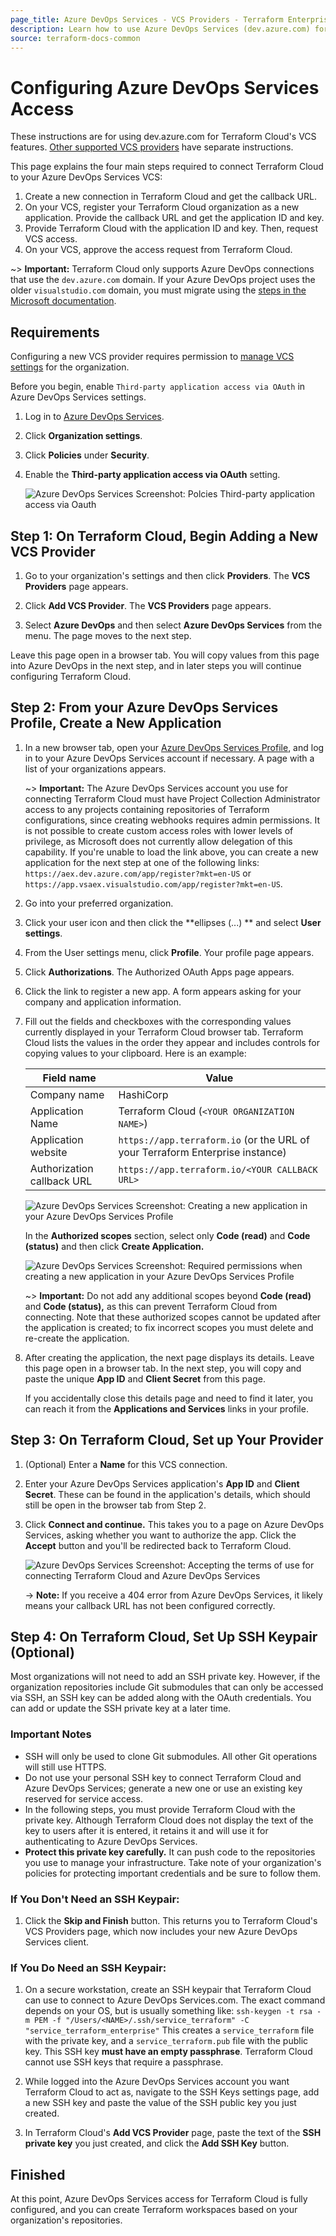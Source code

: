 ```yaml
---
page_title: Azure DevOps Services - VCS Providers - Terraform Enterprise
description: Learn how to use Azure DevOps Services (dev.azure.com) for VCS features.
source: terraform-docs-common
---
```


# Configuring Azure DevOps Services Access

These instructions are for using dev.azure.com for Terraform Cloud's VCS features. [Other supported VCS providers](/terraform/enterprise/vcs) have separate instructions.

This page explains the four main steps required to connect Terraform Cloud to your Azure DevOps Services VCS:

1.  Create a new connection in Terraform Cloud and get the callback URL.
2.  On your VCS, register your Terraform Cloud organization as a new application. Provide the callback URL and get the application ID and key.
3.  Provide Terraform Cloud with the application ID and key. Then, request VCS access.
4.  On your VCS, approve the access request from Terraform Cloud.

~> **Important:** Terraform Cloud only supports Azure DevOps connections that use the `dev.azure.com` domain. If your Azure DevOps project uses the older `visualstudio.com` domain, you must migrate using the [steps in the Microsoft documentation](https://docs.microsoft.com/en-us/azure/devops/release-notes/2018/sep-10-azure-devops-launch#switch-existing-organizations-to-use-the-new-domain-name-url).

## Requirements

Configuring a new VCS provider requires permission to [manage VCS settings](/terraform/enterprise/users-teams-organizations/permissions#manage-vcs-settings) for the organization.

[permissions-citation]: #intentionally-unused---keep-for-maintainers

Before you begin, enable `Third-party application access via OAuth` in Azure DevOps Services settings.

1.  Log in to [Azure DevOps Services](https://dev.azure.com/).
2.  Click **Organization settings**.
3.  Click **Policies** under **Security**.
4.  Enable the **Third-party application access via OAuth** setting.

    ![Azure DevOps Services Screenshot: Polcies Third-party application access via Oauth](/img/docs/azure-devops-services-oauth-policies.png)

## Step 1: On Terraform Cloud, Begin Adding a New VCS Provider

1.  Go to your organization's settings and then click **Providers**. The **VCS Providers** page appears.

2.  Click **Add VCS Provider**. The **VCS Providers** page appears.

3.  Select **Azure DevOps** and then select **Azure DevOps Services** from the menu. The page moves to the next step.

Leave this page open in a browser tab. You will copy values from this page into Azure DevOps in the next step, and in later steps you will continue configuring Terraform Cloud.

## Step 2: From your Azure DevOps Services Profile, Create a New Application

1.  In a new browser tab, open your [Azure DevOps Services Profile](https://aex.dev.azure.com), and log in to your Azure DevOps Services account if necessary. A page with a list of your organizations appears.

    ~> **Important:** The Azure DevOps Services account you use for connecting Terraform Cloud must have Project Collection Administrator access to any projects containing repositories of Terraform configurations, since creating webhooks requires admin permissions. It is not possible to create custom access roles with lower levels of privilege, as Microsoft does not currently allow delegation of this capability. If you're unable to load the link above, you can create a new application for the next step at one of the following links: `https://aex.dev.azure.com/app/register?mkt=en-US` or `https://app.vsaex.visualstudio.com/app/register?mkt=en-US`.

2.  Go into your preferred organization.

3.  Click your user icon and then click the **ellipses (...) ** and select **User settings**.

4.  From the User settings menu, click **Profile**. Your profile page appears.

5.  Click **Authorizations**. The Authorized OAuth Apps page appears.

6.  Click the link to register a new app. A form appears asking for your company and application information.

7.  Fill out the fields and checkboxes with the corresponding values currently displayed in your Terraform Cloud browser tab. Terraform Cloud lists the values in the order they appear and includes controls for copying values to your clipboard. Here is an example:

    | Field name                 | Value                                                                         |
    | -------------------------- | ----------------------------------------------------------------------------- |
    | Company name               | HashiCorp                                                                     |
    | Application Name           | Terraform Cloud (`<YOUR ORGANIZATION NAME>`)                                  |
    | Application website        | `https://app.terraform.io` (or the URL of your Terraform Enterprise instance) |
    | Authorization callback URL | `https://app.terraform.io/<YOUR CALLBACK URL>`                                |

    ![Azure DevOps Services Screenshot: Creating a new application in your Azure DevOps Services Profile](/img/docs/azure-devops-services-create-application.png)

    In the **Authorized scopes** section, select only **Code (read)** and **Code (status)** and then click **Create Application.**

    ![Azure DevOps Services Screenshot: Required permissions when creating a new application in your Azure DevOps Services Profile](/img/docs/azure-devops-services-application-permissions.png)

    ~> **Important:** Do not add any additional scopes beyond **Code (read)** and **Code (status),** as this can prevent Terraform Cloud from connecting. Note that these authorized scopes cannot be updated after the application is created; to fix incorrect scopes you must delete and re-create the application.

8.  After creating the application, the next page displays its details. Leave this page open in a browser tab. In the next step, you will copy and paste the unique **App ID** and **Client Secret** from this page.

    If you accidentally close this details page and need to find it later, you can reach it from the **Applications and Services** links in your profile.

## Step 3: On Terraform Cloud, Set up Your Provider

1.  (Optional) Enter a **Name** for this VCS connection.

2.  Enter your Azure DevOps Services application's **App ID** and **Client Secret**. These can be found in the application's details, which should still be open in the browser tab from Step 2.

3.  Click **Connect and continue.** This takes you to a page on Azure DevOps Services, asking whether you want to authorize the app. Click the **Accept** button and you'll be redirected back to Terraform Cloud.

    ![Azure DevOps Services Screenshot: Accepting the terms of use for connecting Terraform Cloud and Azure DevOps Services](/img/docs/azure-devops-services-accept-terms.png)

    -> **Note:** If you receive a 404 error from Azure DevOps Services, it likely means your callback URL has not been configured correctly.

## Step 4: On Terraform Cloud, Set Up SSH Keypair (Optional)

Most organizations will not need to add an SSH private key. However, if the organization repositories include Git submodules that can only be accessed via SSH, an SSH key can be added along with the OAuth credentials. You can add or update the SSH private key at a later time.

### Important Notes

-   SSH will only be used to clone Git submodules. All other Git operations will still use HTTPS.
-   Do not use your personal SSH key to connect Terraform Cloud and Azure DevOps Services; generate a new one or use an existing key reserved for service access.
-   In the following steps, you must provide Terraform Cloud with the private key. Although Terraform Cloud does not display the text of the key to users after it is entered, it retains it and will use it for authenticating to Azure DevOps Services.
-   **Protect this private key carefully.** It can push code to the repositories you use to manage your infrastructure. Take note of your organization's policies for protecting important credentials and be sure to follow them.

### If You Don't Need an SSH Keypair:

1.  Click the **Skip and Finish** button. This returns you to Terraform Cloud's VCS Providers page, which now includes your new Azure DevOps Services client.

### If You Do Need an SSH Keypair:

1.  On a secure workstation, create an SSH keypair that Terraform Cloud can use to connect to Azure DevOps Services.com. The exact command depends on your OS, but is usually something like:
    `ssh-keygen -t rsa -m PEM -f "/Users/<NAME>/.ssh/service_terraform" -C "service_terraform_enterprise"`
    This creates a `service_terraform` file with the private key, and a `service_terraform.pub` file with the public key. This SSH key **must have an empty passphrase**. Terraform Cloud cannot use SSH keys that require a passphrase.

2.  While logged into the Azure DevOps Services account you want Terraform Cloud to act as, navigate to the SSH Keys settings page, add a new SSH key and paste the value of the SSH public key you just created.

3.  In Terraform Cloud's **Add VCS Provider** page, paste the text of the **SSH private key** you just created, and click the **Add SSH Key** button.

## Finished

At this point, Azure DevOps Services access for Terraform Cloud is fully configured, and you can create Terraform workspaces based on your organization's repositories.

